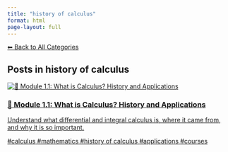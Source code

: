 ```yaml
---
title: "history of calculus"
format: html
page-layout: full
---
```


[⬅ Back to All Categories](../categories.qmd)

## Posts in **history of calculus**

::: {.cards-grid}
<div class="card">
<a class="card-link" href="/posts/courses/math/calculus/module-1/1.1-introduction.html">
<div class="card-image"><img src="/images/banner.png" alt="🧠 Module 1.1: What is Calculus? History and Applications"></div>
<div class="card-content">
<h3 class="card-title">🧠 Module 1.1: What is Calculus? History and Applications</h3>
<p class="card-desc">Understand what differential and integral calculus is, where it came from, and why it is so important.</p>
<div class="chips"><span class="chip">#calculus</span> <span class="chip">#mathematics</span> <span class="chip">#history of calculus</span> <span class="chip">#applications</span> <span class="chip">#courses</span></div>
</div>
</a>
</div>
:::
